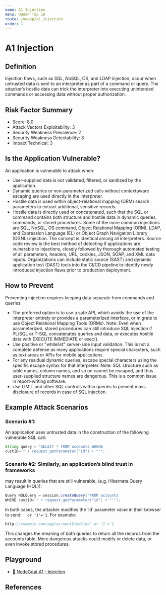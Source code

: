 ```yaml
---
name: A1 Injection
menu: OWASP Top 10
route: /owasp/a1_injection
order: 1
---
```


# A1 Injection

## Definition

Injection flaws, such as SQL, NoSQL, OS, and LDAP injection, occur when untrusted data is sent
to an interpreter as part of a command or query. The attacker’s hostile data can trick the
interpreter into executing unintended commands or accessing data without proper authorization.

## Risk Factor Summary

- Score: 8.0
- Attack Vectors Exploitability: 3
- Security Weakness Prevalence: 2
- Security Weakness Detectability: 3
- Impact Technical: 3

## Is the Application Vulnerable?

An application is vulnerable to attack when:

- User-supplied data is not validated, filtered, or sanitized by the
application.
- Dynamic queries or non-parameterized calls without contextaware escaping are used directly in the interpreter.
- Hostile data is used within object-relational mapping (ORM)
search parameters to extract additional, sensitive records.
- Hostile data is directly used or concatenated, such that the
SQL or command contains both structure and hostile data in
dynamic queries, commands, or stored procedures.
Some of the more common injections are SQL, NoSQL, OS
command, Object Relational Mapping (ORM), LDAP, and
Expression Language (EL) or Object Graph Navigation Library
(OGNL) injection. The concept is identical among all interpreters.
Source code review is the best method of detecting if
applications are vulnerable to injections, closely followed by
thorough automated testing of all parameters, headers, URL,
cookies, JSON, SOAP, and XML data inputs. Organizations can
include static source (SAST) and dynamic application test
(DAST) tools into the CI/CD pipeline to identify newly introduced
injection flaws prior to production deployment. 

## How to Prevent

Preventing injection requires keeping data separate from
commands and queries

- The preferred option is to use a safe API, which avoids the use
of the interpreter entirely or provides a parameterized interface,
or migrate to use Object Relational Mapping Tools (ORMs).
Note: Even when parameterized, stored procedures can still
introduce SQL injection if PL/SQL or T-SQL concatenates
queries and data, or executes hostile data with EXECUTE
IMMEDIATE or exec().
- Use positive or "whitelist" server-side input validation. This is
not a complete defense as many applications require special
characters, such as text areas or APIs for mobile applications.
- For any residual dynamic queries, escape special characters
using the specific escape syntax for that interpreter.
Note: SQL structure such as table names, column names, and
so on cannot be escaped, and thus user-supplied structure
names are dangerous. This is a common issue in report-writing
software.
- Use LIMIT and other SQL controls within queries to prevent
mass disclosure of records in case of SQL injection.


## Example Attack Scenarios

### Scenario #1: 
An application uses untrusted data in the
construction of the following vulnerable SQL call:

```js
String query = "SELECT * FROM accounts WHERE
custID='" + request.getParameter("id") + "'";
```

### Scenario #2: Similarly, an application’s blind trust in frameworks
may result in queries that are still vulnerable, (e.g. Hibernate
Query Language (HQL)):

```js
Query HQLQuery = session.createQuery("FROM accounts
WHERE custID='" + request.getParameter("id") + "'");
```

In both cases, the attacker modifies the ‘id’ parameter value in
their browser to send: `' or '1'='1`. For example:

```js
http://example.com/app/accountView?id=' or '1'='1
```

This changes the meaning of both queries to return all the
records from the accounts table. More dangerous attacks could
modify or delete data, or even invoke stored procedures.



## Playground

- [🐑 NodeGoat A1 - Injection](https://nodegoat.herokuapp.com/tutorial/a1)


## References
